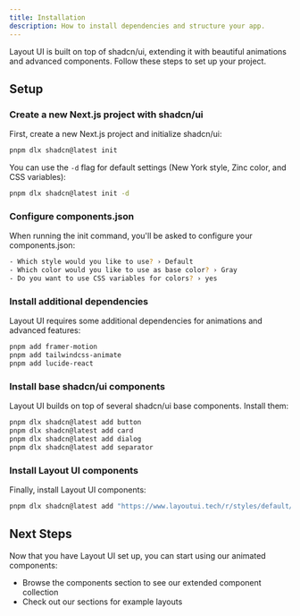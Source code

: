 ```yaml
---
title: Installation
description: How to install dependencies and structure your app.
---
```


Layout UI is built on top of shadcn/ui, extending it with beautiful animations and advanced components. Follow these steps to set up your project.

## Setup

### Create a new Next.js project with shadcn/ui

First, create a new Next.js project and initialize shadcn/ui:

```bash
pnpm dlx shadcn@latest init
```

You can use the `-d` flag for default settings (New York style, Zinc color, and CSS variables):

```bash
pnpm dlx shadcn@latest init -d
```

### Configure components.json

When running the init command, you'll be asked to configure your components.json:

```bash
- Which style would you like to use? › Default
- Which color would you like to use as base color? › Gray
- Do you want to use CSS variables for colors? › yes
```

### Install additional dependencies

Layout UI requires some additional dependencies for animations and advanced features:

```bash
pnpm add framer-motion
pnpm add tailwindcss-animate
pnpm add lucide-react
```

### Install base shadcn/ui components

Layout UI builds on top of several shadcn/ui base components. Install them:

```bash
pnpm dlx shadcn@latest add button
pnpm dlx shadcn@latest add card
pnpm dlx shadcn@latest add dialog
pnpm dlx shadcn@latest add separator
```

### Install Layout UI components

Finally, install Layout UI components:

```bash
pnpm dlx shadcn@latest add "https://www.layoutui.tech/r/styles/default/stars.json"
```

## Next Steps

Now that you have Layout UI set up, you can start using our animated components:

- Browse the components section to see our extended component collection
- Check out our sections for example layouts
